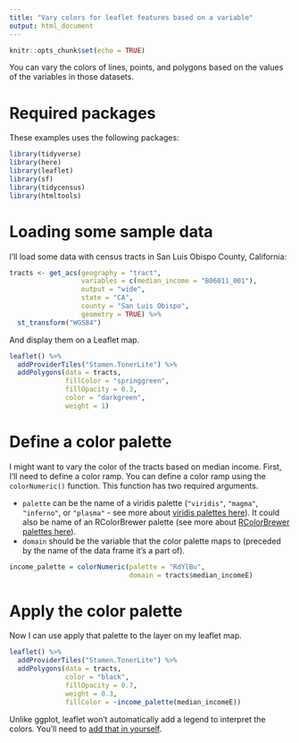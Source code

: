 ```yaml
---
title: "Vary colors for leaflet features based on a variable"
output: html_document
---
```


```r
knitr::opts_chunk$set(echo = TRUE)
```

You can vary the colors of lines, points, and polygons based on the 
values of the variables in those datasets.

# Required packages

These examples uses the following packages:

```r
library(tidyverse)
library(here)
library(leaflet)
library(sf)
library(tidycensus)
library(htmltools)
```

# Loading some sample data

I'll load some data with census tracts in San Luis Obispo County, California:

```r
tracts <- get_acs(geography = "tract", 
                  variables = c(median_income = "B06011_001"), 
                  output = "wide", 
                  state = "CA",
                  county = "San Luis Obispo",
                  geometry = TRUE) %>%
  st_transform("WGS84")
```

And display them on a Leaflet map. 

```r
leaflet() %>%
  addProviderTiles("Stamen.TonerLite") %>%
  addPolygons(data = tracts,
              fillColor = "springgreen",
              fillOpacity = 0.3,
              color = "darkgreen",
              weight = 1)
```

# Define a color palette

I might want to vary the color of the tracts based on median income. First, I'll 
need to define a color ramp. You can define a color ramp using the `colorNumeric()` 
function. This function has two required arguments. 

* `palette` can be the name of a 
viridis palette (`"viridis"`, `"magma"`, `"inferno"`, or `"plasma"` - see more about 
[viridis palettes here](https://c-voulgaris.github.io/VIS-2128-F22/a2-files/skill-colors.html){target="_blank"}).
It could also be name of an RColorBrewer palette (see more about 
[RColorBrewer palettes here](https://c-voulgaris.github.io/VIS-2128-F22/a2-files/skill-colors.html){target="_blank"}).
* `domain` should be the variable that the color palette maps to (preceded by the
name of the data frame it's a part of).


```r
income_palette = colorNumeric(palette = "RdYlBu", 
                              domain = tracts$median_incomeE)
```

# Apply the color palette

Now I can use apply that palette to the layer on my leaflet map.

```r
leaflet() %>%
  addProviderTiles("Stamen.TonerLite") %>%
  addPolygons(data = tracts,
              color = "black",
              fillOpacity = 0.7,
              weight = 0.3,
              fillColor = ~income_palette(median_incomeE))
```

Unlike ggplot, leaflet won't automatically add a legend to interpret the colors.
You'll need to [add that in yourself](https://c-voulgaris.github.io/VIS-2128-F22/a2-files/skill-leaflet-legend.html){target="_blank"}.


